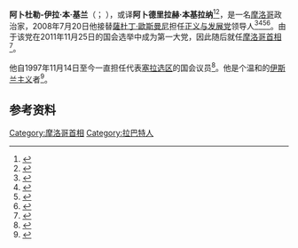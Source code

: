 {{Infobox officeholder
|name = 阿卜杜勒-伊拉·本·基兰<br><small>{{lang|ar|عبد الإله ابن كيران}}</small>
|image = Abdelilah Benkirane 2014-08-05.jpg
|office = [[摩洛哥首相|摩洛哥首相]]
|monarch = [[穆罕默德六世_(摩洛哥)|穆罕默德六世]]
|term_start = 2011年11月29日
|term_end = 2017年4月5日
|predecessor = {{link-en|阿巴斯·法西|Abbas El Fassi}}
|successor = [[薩杜丁·歐斯曼尼|薩杜丁·歐斯曼尼]]
|office2 = 反对党领袖
|primeminister2 = {{link-en|阿巴斯·法西|Abbas El Fassi}}
|term_start2 = 2008年7月20日
|term_end2 = 2011年11月29日
|predecessor2 = [[薩杜丁·歐斯曼尼|薩杜丁·歐斯曼尼]]
|successor2 = {{link-en|萨拉赫丁·梅祖阿尔|Salaheddine Mezouar}}
|office3 = [[公正与发展党|正义与发展党]]领导人
|term_start3 = 2008年7月20日
|term_end3 = 
|predecessor3 = [[薩杜丁·歐斯曼尼|薩杜丁·歐斯曼尼]]
|successor3 = 
|birth_date = {{birth date and age|1954|4|8|df=y}}
|birth_place = {{flag|Morocco}}[[拉巴特|拉巴特]]
|death_date = 
|death_place = 
|children = 6个
|party = [[正义与发展党_(摩洛哥)|正义与发展党]]
|religion = [[逊尼派|逊尼派]]
}}
'''阿卜杜勒-伊拉·本·基兰'''（{{lang-ar|عبد الإله ابن كيران}}； {{bd|1954年|4月8日}}），或译'''阿卜德里拉赫·本基拉纳'''<ref>{{cite web|title=陈奋健会见摩洛哥首相阿卜德里拉赫·本基拉纳|url=http://www.boraid.cn/company_news/read_390943.html|date=2015年7月17日|publisher=中交一航局第三工程有限公司|access-date=2016年10月11日|archive-date=2020年9月27日|archive-url=https://web.archive.org/web/20200927135005/http://www.boraid.cn/company_news/read_390943.html|dead-url=no}}</ref><ref>{{cite web|title=韩国总理郑烘原与摩洛哥总理举行会谈 望加强合作|url=http://korea.people.com.cn/n/2014/1125/c205165-8813508.html|date=2014年11月25日|publisher=人民网-韩国频道|access-date=2016年10月11日|archive-date=2021年1月21日|archive-url=https://web.archive.org/web/20210121055346/http://korea.people.com.cn/n/2014/1125/c205165-8813508.html|dead-url=no}}</ref>，是一名[[摩洛哥|摩洛哥]]政治家，2008年7月20日他接替[[薩杜丁·歐斯曼尼|薩杜丁·歐斯曼尼]]担任[[公正与发展党|正义与发展党]]领导人<ref>{{cite web|title=Abdelilah Benkirane élu à la tête du PJD|url=http://www.jeunesdumaroc.com/+6889-Abdelillah-Benkirane-elu-a-la-tete+.html|accessdate=2011-11-25|publisher=JDM Magazine|archiveurl=https://web.archive.org/web/20120405233849/http://www.jeunesdumaroc.com/+6889-Abdelillah-Benkirane-elu-a-la-tete+.html|archivedate=2012-04-05|deadurl=yes}}</ref><ref>{{cite web|title=Législatives 2011: Trois scénarios pour une victoire|url=http://www.leconomiste.com/article/888949-legislatives-2011-trois-scenarios-pour-une-victoire|accessdate=2011-11-25|publisher=L'économiste|archive-date=2012-04-19|archive-url=https://web.archive.org/web/20120419181149/http://www.leconomiste.com/article/888949-legislatives-2011-trois-scenarios-pour-une-victoire|dead-url=no}}</ref><ref>{{cite web|title=Marocco: leader partito islamico, garantiremo le liberta' individuali|url=http://www.adnkronos.com/IGN/Aki/Italiano/Politica/Marocco-leader-partito-islamico-garantiremo-le-liberta-individuali_312657838083.html|accessdate=2011-11-25|publisher=Adnkronos|archive-url=https://www.webcitation.org/6ARcHOnes?url=http://www.adnkronos.com/IGN/Aki/Italiano/Politica/Marocco-leader-partito-islamico-garantiremo-le-liberta-individuali_312657838083.html|archive-date=2012-09-05|dead-url=no}}</ref><ref>{{cite web|title=Fin des travaux sur la culture de la réforme au Maroc|url=http://www.lematin.ma/Actualite/Express/ArticlePrint.asp?id=18599|accessdate=2011-11-25|publisher=Le Matin}}{{dead link|date=十一月 2017|bot=InternetArchiveBot}}</ref>。由于该党在2011年11月25日的国会选举中成为第一大党，因此随后就任[[摩洛哥首相|摩洛哥首相]]<ref>{{Cite web|title=Le Parti justice et développement aux portes du pouvoir|url=https://www.france24.com/fr/20111126-pjd-concertations-partis-politique-maroc-abdelilah-benkirane-suffrages-legislatives|access-date=2021-11-05|date=2011-11-26|work=France 24|language=fr|archive-date=2021-11-07|archive-url=https://web.archive.org/web/20211107073140/https://www.france24.com/fr/20111126-pjd-concertations-partis-politique-maroc-abdelilah-benkirane-suffrages-legislatives|dead-url=no}}</ref>。

他自1997年11月14日至今一直担任代表[[塞拉_(摩洛哥)|塞拉选区]]的国会议员<ref>{{cite web|title=النواب حسب الترتيب الأبجدي – الولاية التشريعية 2007–2012|url=http://www.parlement.ma/_listdeputes.php?filename=200804211601250|accessdate=2011-11-26|work=Moroccan Parliament website-|archive-url=https://web.archive.org/web/20140528060306/http://www.parlement.ma/_listdeputes.php?filename=200804211601250|archive-date=2014-05-28|dead-url=no}}</ref>。他是个温和的[[伊斯兰主义|伊斯兰主义]]者<ref>{{cite news|last=Bellem|first=Rahim|title=Benkiran : «Le Maroc a besoin d'une autre âme, islamiste»|accessdate=2011-11-26|url=http://www.leparisien.fr/international/benkiran-le-maroc-a-besoin-d-une-autre-ame-islamiste-25-11-2011-1738359.php|newspaper=Le Parisien|date=2011-11-25|archive-date=2021-05-01|archive-url=https://web.archive.org/web/20210501022225/https://www.leparisien.fr/international/benkiran-le-maroc-a-besoin-d-une-autre-ame-islamiste-25-11-2011-1738359.php|dead-url=no}}</ref>。

==参考资料==
{{reflist}}

{{DEFAULTSORT:Abdelilah Benkirane}}
[[Category:摩洛哥首相|Category:摩洛哥首相]]
[[Category:拉巴特人|Category:拉巴特人]]